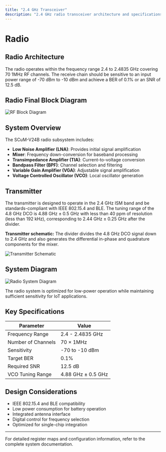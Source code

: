 ```yaml
---
title: "2.4 GHz Transceiver"
description: "2.4 GHz radio transceiver architecture and specifications"
---
```



# Radio

## Radio Architecture
The radio operates within the frequency range 2.4 to 2.4835 GHz covering 70 1MHz RF channels. The receive chain should be sensitive to an input power range of -70 dBm to -10 dBm and achieve a BER of 0.1% or an SNR of 12.5 dB.

## Radio Final Block Diagram
![RF Block Diagram](/images/RF_block_diagram.png)

## System Overview

The SCuM-V24B radio subsystem includes:

- **Low Noise Amplifier (LNA)**: Provides initial signal amplification
- **Mixer**: Frequency down-conversion for baseband processing
- **Transimpedance Amplifier (TIA)**: Current-to-voltage conversion
- **Bandpass Filter (BPF)**: Channel selection and filtering
- **Variable Gain Amplifier (VGA)**: Adjustable signal amplification
- **Voltage Controlled Oscillator (VCO)**: Local oscillator generation

## Transmitter

The transmitter is designed to operate in the 2.4 GHz ISM band and be standards-compliant with IEEE 802.15.4 and BLE. The tuning range of the 4.8 GHz DCO is 4.88 GHz ± 0.5 GHz with less than 40 ppm of resolution (less than 192 kHz), corresponding to 2.44 GHz ± 0.25 GHz after the divider.

**Transmitter schematic:** The divider divides the 4.8 GHz DCO signal down to 2.4 GHz and also generates the differential in-phase and quadrature components for the mixer.

![Transmitter Schematic](/images/radio/transmitter_schematic.png)

## System Diagram

![Radio System Diagram](/images/radio/radio_system_diagram.png)

<Callout type="info">
The radio system is optimized for low-power operation while maintaining sufficient sensitivity for IoT applications.
</Callout>

## Key Specifications

| Parameter | Value |
|-----------|-------|
| Frequency Range | 2.4 - 2.4835 GHz |
| Number of Channels | 70 × 1MHz |
| Sensitivity | -70 to -10 dBm |
| Target BER | 0.1% |
| Required SNR | 12.5 dB |
| VCO Tuning Range | 4.88 GHz ± 0.5 GHz |

## Design Considerations

- IEEE 802.15.4 and BLE compatibility
- Low power consumption for battery operation
- Integrated antenna interface
- Digital control for frequency selection
- Optimized for single-chip integration

---

For detailed register maps and configuration information, refer to the complete system documentation.